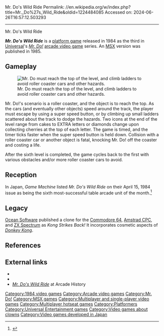 Mr. Do's Wild Ride
Permalink: //en.wikipedia.org/w/index.php?title=Mr._Do%27s_Wild_Ride&oldid=1224484085
Accessed on: 2024-06-26T16:57:12.503293



------
Mr. Do's Wild Ride
{{Infobox video game
|title = Mr. Do's Wild Ride
|image = Mr. Do's Wild Ride.jpg
|developer = [[Universal (game company)|Universal]]
|publisher = [[Universal (game company)|Universal]]
|designer = 
|series = ''[[Mr. Do series|Mr. Do]]''
|released = '''January 1984:''' Arcade<br>'''1985:''' MSX
|genre = [[Platform game|Platform]]
|modes = 1-2 players alternating
|platforms = [[Arcade video game|Arcade]], [[MSX]]
}}

'''''Mr. Do's Wild Ride''''' is a [[platform game]] released in 1984 as the third in [[Universal (game company)|Universal]]'s ''[[Mr. Do!]]'' [[arcade video game]] series. An [[MSX]] version was published in 1985.

== Gameplay ==
[[File:Mr_Do's_Wild_Ride_Arcade_Gameplay_Screenshot.png|thumb|left|Mr. Do must reach the top of the level, and climb ladders to avoid roller coaster cars and other hazards.]]

Mr. Do!'s scenario is a roller coaster, and the object is to reach the top. As the cars (and eventually other objects) speed around the track, the player must escape by using a super speed button, or by climbing up small ladders scattered about the track to dodge the hazards. Two icons at the end of the level range from cakes to EXTRA letters or diamonds change upon collecting cherries at the top of each letter. The game is timed, and the timer ticks faster when the super speed button is held down. Collision with a roller coaster car or another object is fatal, knocking Mr. Do! off the coaster and costing a life.

After the sixth level is completed, the game cycles back to the first with various obstacles and/or more roller coaster cars to avoid.

==Reception==
In Japan, ''Game Machine'' listed ''Mr. Do's Wild Ride'' on their April 15, 1984 issue as being the sixth most-successful table arcade unit of the month.<ref>{{cite magazine|title=Game Machine's Best Hit Games 25 - テーブル型TVゲーム機 (Table Videos)|magazine=[[:ja:ゲームマシン|Game Machine]]|issue=234|publisher=[[:ja:アミューズメント通信社|Amusement Press, Inc.]]|date=15 April 1984|page=29|lang=ja}}</ref>

== Legacy ==
[[Ocean Software]] published a clone for the [[Commodore 64]], [[Amstrad CPC]], and [[ZX Spectrum]] as ''Kong Strikes Back!'' It incorporates cosmetic aspects of ''[[Donkey Kong]]''.

==References==
{{Reflist}}

== External links ==
* {{KLOV game|id=8772}}
* {{moby game|id=/mr-dos-wild-ride|name=''Mr. Do's Wild Ride''}}
* [http://www.arcade-history.com/index.php?page=detail&id=1687 ''Mr. Do's Wild Ride''] at Arcade History

{{Mr. Do}}

[[Category:1984 video games]]
[[Category:Arcade video games]]
[[Category:Mr. Do!]]
[[Category:MSX games]]
[[Category:Multiplayer and single-player video games]]
[[Category:Multiplayer hotseat games]]
[[Category:Platformers]]
[[Category:Universal Entertainment games]]
[[Category:Video games about clowns]]
[[Category:Video games developed in Japan]]

{{arcade-stub}}